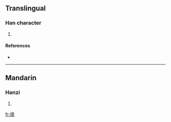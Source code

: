 {{see|僥}}
==Translingual==

===Han character===
{{Han char|rn=60|rad=彳|as=12|sn=15|four=|canj=竹人土土山 (HOGGU)|ids=⿰[[彳]][[堯]}}

# {{defn|Han|sort=彳12}}

====References====
* {{Han ref|kx=0371.191|hdz=20841.131|uh=5FBA|ud=24506}}

----

==Mandarin==

===Hanzi===
{{cmn-hanzi|pin=[[jiǎo]] ([[jiao3]])|wg=chiao<sup>3</sup>}}

# {{defn|Mandarin}}

[[fr:徺]]